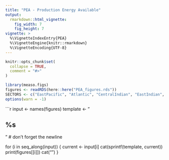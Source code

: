 ```yaml
---
title: "PEA - Production Energy Available"
output:
  rmarkdown::html_vignette:
    fig_width: 7
    fig_height: 7
vignette: >
  %\VignetteIndexEntry{PEA}
  %\VignetteEngine{knitr::rmarkdown}
  %\VignetteEncoding{UTF-8}
---
```


```r
knitr::opts_chunk$set(
  collapse = TRUE,
  comment = "#>"
)
```

```r
library(measo.figs)
figures <- readRDS(here::here("PEA_figures.rds"))
SECTORS <- c("EastPacific", "Atlantic", "CentralIndian", "EastIndian", "WestPacific")
options(warn = -1)
```


```r
input <- names(figures)
template <- "

## %s

" # don't forget the newline

for (i in seq_along(input)) {
  current <- input[i]
  cat(sprintf(template, current))
  print(figures[[i]])
  cat("\n\n\n")
}